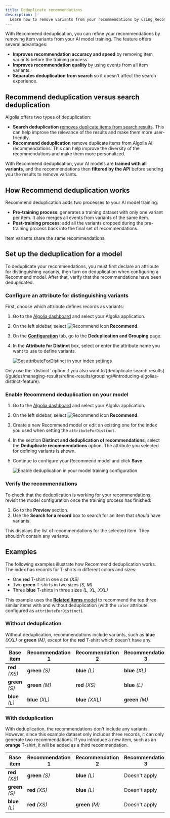 ```yaml
---
title: Deduplicate recommendations
description: |-
  Learn how to remove variants from your recommendations by using Recommend deduplication.
---
```


With Recommend deduplication, you can refine your recommendations by removing item variants from your AI model training.
The feature offers several advantages:

- **Improves recommendation accuracy and speed** by removing item variants before the training process.
- **Improves recommendation quality** by using events from all item variants.
- **Separates deduplication from search** so it doesn't affect the search experience.

## Recommend deduplication versus search deduplication

Algolia offers two types of deduplication:

- **Search deduplication** [removes duplicate items from search results](/guides/managing-results/refine-results/grouping/). This can help improve the relevance of the results and make them more user-friendly.
- **Recommend deduplication** remove duplicate items from Algolia AI recommendations. This can help improve the diversity of the recommendations and make them more personalized.

With Recommend deduplication, your AI models are **trained with all variants**, and the recommendations then **filtered by the API** before sending you the results to remove variants.

## How Recommend deduplication works

Recommend deduplication adds two processes to your AI model training:

- **Pre-training process**: generates a training dataset with only one variant per item. It also merges all events from variants of the same item.
- **Post-training process**: add all the variants dropped during the pre-training process back into the final set of recommendations.

<Note>
    Item variants share the same recommendations.
</Note>

## Set up the deduplication for a model

To deduplicate your recommendations, you must first declare an attribute for distinguishing variants, then turn on deduplication when configuring a Recommend model.
After that, verify that the recommendations have been deduplicated.

### Configure an attribute for distinguishing variants

First, choose which attribute defines records as variants:

1. Go to the [Algolia dashboard](https://dashboard.algolia.com/recommend) and select your Algolia application.
1. On the left sidebar, select ![Recommend icon](/images/recommend-product-icon.svg) **Recommend**.
1. On the [**Configuration**](<%= dashboard_link('explorer/configuration/deduplication-and-grouping') %>) tab, go to the **Deduplication and Grouping** page.
1. In the **Attribute for Distinct** box, select or enter the attribute name you want to use to define variants.

    ![Set `attributeForDistinct` in your index settings](/images/recommend/deduplication-attribute-for-distinct.png)

<Note>
    Only use the `distinct` option if you also want to [deduplicate search results](/guides/managing-results/refine-results/grouping/#introducing-algolias-distinct-feature).
</Note>

### Enable Recommend deduplication on your model

1. Go to the [Algolia dashboard](https://dashboard.algolia.com/recommend) and select your Algolia application.
1. On the left sidebar, select ![Recommend icon](/images/recommend-product-icon.svg) **Recommend**.
1. Create a new Recommend model or edit an existing one for the index you used when setting the `attributeForDistinct`.
1. In the section **Distinct and deduplication of recommendations**, select the **Deduplicate recommendations** option. The attribute you selected for defining variants is shown.
1. Continue to configure your Recommend model and click **Save**.

    ![Enable deduplication in your model training configuration](/images/recommend/deduplication-toggle.png)

### Verify the recommendations

To check that the deduplication is working for your recommendations, revisit the model configuration once the training process has finished:

1. Go to the **Preview** section.
1. Use the **Search for a record** box to search for an item that _should_ have variants.

This displays the list of recommendations for the selected item.
They shouldn't contain any variants.

## Examples

The following examples illustrate how Recommend deduplication works.
The index has records for T-shirts in different colors and sizes:

- One **red** T-shirt in one size _(XS)_
- Two **green** T-shirts in two sizes _(S, M)_
- Three **blue** T-shirts in three sizes _(L, XL, XXL)_

This example uses the [**Related Items** model](/guides/algolia-recommend/overview/#recommend-models) to recommend the top three similar items with and without deduplication (with the `color` attribute configured as `attributeForDistinct`).

### Without deduplication

Without deduplication, recommendations include variants, such as **blue** _(XXL)_ or **green** _(M)_, except for the **red** T-shirt which doesn't have any.

| Base item       | Recommendation 1 | Recommendation 2 | Recommendation 3 |
| --------------- | ---------------- | ---------------- | ---------------- |
| **red** _(XS)_  | **green** _(S)_  | **blue** _(L)_   | **blue** _(XL)_  |
| **green** _(S)_ | **green** _(M)_  | **red** _(XS)_   | **blue** _(L)_   |
| **blue** _(L)_  | **blue** _(XL)_  | **blue** _(XXL)_ | **green** _(M)_  |

### With deduplication

With deduplication, the recommendations don't include any variants.
However, since this example dataset only includes three records, it can only generate two recommendations.
If you introduce a new item, such as an **orange** T-shirt, it will be added as a third recommendation.

| Base item       | Recommendation 1 | Recommendation 2 | Recommendation 3 |
| --------------- | ---------------- | ---------------- | ---------------- |
| **red** _(XS)_  | **green** _(S)_  | **blue** _(L)_   | Doesn't apply    |
| **green** _(S)_ | **red** _(XS)_   | **blue** _(L)_   | Doesn't apply    |
| **blue** _(L)_  | **red** _(XS)_   | **green** _(M)_  | Doesn't apply    |

